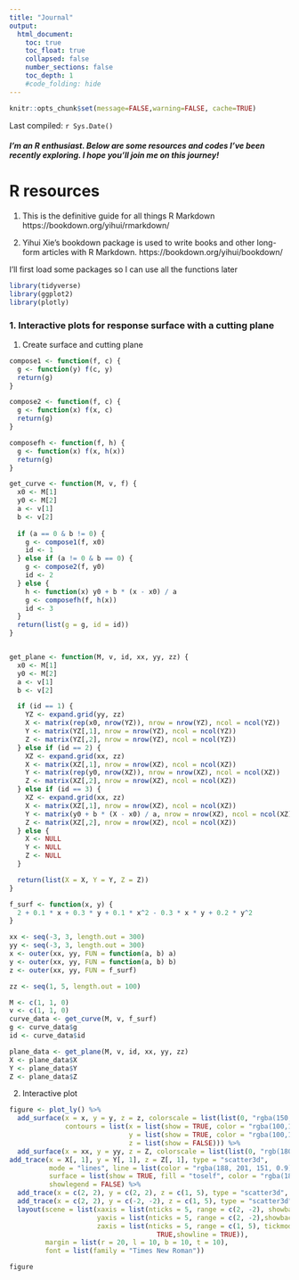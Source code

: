 ```yaml
---
title: "Journal"
output:
  html_document:
    toc: true
    toc_float: true
    collapsed: false
    number_sections: false
    toc_depth: 1
    #code_folding: hide
---
```


```r
knitr::opts_chunk$set(message=FALSE,warning=FALSE, cache=TRUE)
```
Last compiled: `r Sys.Date()`

##### I'm an R enthusiast. Below are some resources and codes I've been recently exploring. I hope you'll join me on this journey!

# R resources
1. This is the definitive guide for all things R Markdown 
https://bookdown.org/yihui/rmarkdown/

2. Yihui Xie's bookdown package is used to write books and other long-form articles with R Markdown.
https://bookdown.org/yihui/bookdown/

I'll first load some packages so I can use all the functions later
```r
library(tidyverse)
library(ggplot2)
library(plotly)
```

### 1. Interactive plots for response surface with a cutting plane
1. Create surface and cutting plane 
```r
compose1 <- function(f, c) {
  g <- function(y) f(c, y)
  return(g)
}

compose2 <- function(f, c) {
  g <- function(x) f(x, c)
  return(g)
}

composefh <- function(f, h) {
  g <- function(x) f(x, h(x))
  return(g)
}

get_curve <- function(M, v, f) {
  x0 <- M[1]
  y0 <- M[2]
  a <- v[1]
  b <- v[2]
  
  if (a == 0 & b != 0) {
    g <- compose1(f, x0)
    id <- 1
  } else if (a != 0 & b == 0) {
    g <- compose2(f, y0)
    id <- 2
  } else {
    h <- function(x) y0 + b * (x - x0) / a
    g <- composefh(f, h(x))
    id <- 3
  }
  return(list(g = g, id = id))
}


get_plane <- function(M, v, id, xx, yy, zz) {
  x0 <- M[1]
  y0 <- M[2]
  a <- v[1]
  b <- v[2]

  if (id == 1) {
    YZ <- expand.grid(yy, zz)
    X <- matrix(rep(x0, nrow(YZ)), nrow = nrow(YZ), ncol = ncol(YZ))
    Y <- matrix(YZ[,1], nrow = nrow(YZ), ncol = ncol(YZ))
    Z <- matrix(YZ[,2], nrow = nrow(YZ), ncol = ncol(YZ))
  } else if (id == 2) {
    XZ <- expand.grid(xx, zz)
    X <- matrix(XZ[,1], nrow = nrow(XZ), ncol = ncol(XZ))
    Y <- matrix(rep(y0, nrow(XZ)), nrow = nrow(XZ), ncol = ncol(XZ))
    Z <- matrix(XZ[,2], nrow = nrow(XZ), ncol = ncol(XZ))
  } else if (id == 3) {
    XZ <- expand.grid(xx, zz)
    X <- matrix(XZ[,1], nrow = nrow(XZ), ncol = ncol(XZ))
    Y <- matrix(y0 + b * (X - x0) / a, nrow = nrow(XZ), ncol = ncol(XZ))
    Z <- matrix(XZ[,2], nrow = nrow(XZ), ncol = ncol(XZ))
  } else {
    X <- NULL
    Y <- NULL
    Z <- NULL
  }

  return(list(X = X, Y = Y, Z = Z))
}

f_surf <- function(x, y) {
  2 + 0.1 * x + 0.3 * y + 0.1 * x^2 - 0.3 * x * y + 0.2 * y^2
}

xx <- seq(-3, 3, length.out = 300)
yy <- seq(-3, 3, length.out = 300)
x <- outer(xx, yy, FUN = function(a, b) a)
y <- outer(xx, yy, FUN = function(a, b) b)
z <- outer(xx, yy, FUN = f_surf)

zz <- seq(1, 5, length.out = 100)

M <- c(1, 1, 0)
v <- c(1, 1, 0)
curve_data <- get_curve(M, v, f_surf)
g <- curve_data$g
id <- curve_data$id

plane_data <- get_plane(M, v, id, xx, yy, zz)
X <- plane_data$X
Y <- plane_data$Y
Z <- plane_data$Z
```

2. Interactive plot 
```r
figure <- plot_ly() %>%
  add_surface(x = x, y = y, z = z, colorscale = list(list(0, "rgba(150, 150, 150, 0.1)"), list(1, "rgba(150, 150, 150, 0.1)")), showscale = FALSE, 
              contours = list(x = list(show = TRUE, color = "rgba(100,100,100, 0.8)", width = 1, usecolormap = FALSE, start = -3, end = 3, size = 0.2),
                              y = list(show = TRUE, color = "rgba(100,100,100, 0.8)", width = 1, usecolormap = FALSE, start = -3, end = 3, size = 0.2),
                              z = list(show = FALSE))) %>%
  add_surface(x = xx, y = yy, z = Z, colorscale = list(list(0, "rgb(180, 255, 180)"), list(1, "rgb(180, 255, 180)")), showscale = FALSE, opacity = 0.5, contours = list(z = list(show = FALSE))) %>%
add_trace(x = X[, 1], y = Y[, 1], z = Z[, 1], type = "scatter3d", 
          mode = "lines", line = list(color = "rgba(188, 201, 151, 0.9)", width = 2, dash = "solid"), 
          surface = list(show = TRUE, fill = "toself", color = "rgba(188, 201, 151, 0.5)", opacity = 0.1),
          showlegend = FALSE) %>%
  add_trace(x = c(2, 2), y = c(2, 2), z = c(1, 5), type = "scatter3d", mode = "lines", line = list(color = "black", width = 1), showlegend = FALSE) %>%
  add_trace(x = c(2, 2), y = c(-2, -2), z = c(1, 5), type = "scatter3d", mode = "lines", line = list(color = "black", width = 1), showlegend = FALSE) %>%
  layout(scene = list(xaxis = list(nticks = 5, range = c(2, -2), showbackground = FALSE, showgrid = FALSE, showline = TRUE, zeroline = FALSE),
                      yaxis = list(nticks = 5, range = c(2, -2),showbackground = FALSE, showgrid = FALSE,showline = TRUE, zeroline = FALSE),
                      zaxis = list(nticks = 5, range = c(1, 5), tickmode = "linear", tick0 = 1, dtick = 1, showbackground = FALSE, showgrid = 
                                     TRUE,showline = TRUE)),
         margin = list(r = 20, l = 10, b = 10, t = 10),
         font = list(family = "Times New Roman"))

figure

```



